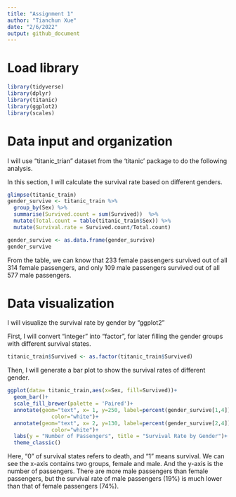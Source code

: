 ```yaml
---
title: "Assignment 1"
author: "Tianchun Xue"
date: "2/6/2022"
output: github_document
---
```


# Load library
```r
library(tidyverse)
library(dplyr)
library(titanic)
library(ggplot2)
library(scales)
```

# Data input and organization
I will use "titanic_trian" dataset from the 'titanic' package to do the following analysis.

In this section, I will calculate the survival rate based on different genders.
```r
glimpse(titanic_train)
gender_survive <- titanic_train %>%
  group_by(Sex) %>%
  summarise(Survived.count = sum(Survived))  %>%
  mutate(Total.count = table(titanic_train$Sex)) %>%
  mutate(Survival.rate = Survived.count/Total.count)
```

```r
gender_survive <- as.data.frame(gender_survive)
gender_survive
```
From the table, we can know that 233 female passengers survived out of all 314 female passengers, and only 109 male passengers survived out of all 577 male passengers.

# Data visualization
I will visualize the survival rate by gender by "ggplot2"

First, I will convert "integer" into "factor", for later filling the gender groups with different survival states.
```r
titanic_train$Survived <- as.factor(titanic_train$Survived)
```

Then, I will generate a bar plot to show the survival rates of different gender.
```r
ggplot(data= titanic_train,aes(x=Sex, fill=Survived))+
  geom_bar()+
  scale_fill_brewer(palette = 'Paired')+
  annotate(geom="text", x= 1, y=250, label=percent(gender_survive[1,4]),
              color="white")+
  annotate(geom="text", x= 2, y=130, label=percent(gender_survive[2,4]),
              color="white")+
  labs(y = "Number of Passengers", title = "Survival Rate by Gender")+
  theme_classic()
```

Here, "0" of survival states refers to death, and "1" means survival. We can see the x-axis contains two groups, female and male. And the y-axis is the number of passengers. There are more male passengers than female passengers, but the survival rate of male passengers (19%) is much lower than that of female passengers (74%).

